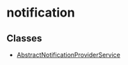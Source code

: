 
# notification

## Classes

- [AbstractNotificationProviderService](../../notification/classes/notification.AbstractNotificationProviderService/page.mdx)
